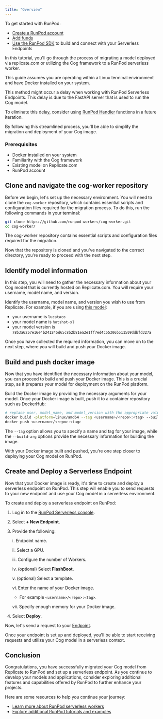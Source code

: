 ```yaml
---
title: "Overview"
---
```


To get started with RunPod:

* [Create a RunPod account](/get-started/manage-accounts)
* [Add funds](/get-started/billing-information)
* [Use the RunPod SDK](/serverless/overview) to build and connect with your Serverless Endpoints

In this tutorial, you'll go through the process of migrating a model deployed via replicate.com or utilizing the Cog framework to a RunPod serverless worker.

This guide assumes you are operating within a Linux terminal environment and have Docker installed on your system.

<Info>

This method might occur a delay when working with RunPod Serverless Endpoints. This delay is due to the FastAPI server that is used to run the Cog model.

To eliminate this delay, consider using [RunPod Handler](/serverless/handlers/overview) functions in a future iteration.

</Info>

By following this streamlined process, you'll be able to simplify the migration and deployment of your Cog image.

### Prerequisites

* Docker installed on your system
* Familiarity with the Cog framework
* Existing model on Replicate.com
* RunPod account

## Clone and navigate the cog-worker repository

Before we begin, let's set up the necessary environment. You will need to clone the `cog-worker` repository, which contains essential scripts and configuration files required for the migration process. To do this, run the following commands in your terminal:

```bash
git clone https://github.com/runpod-workers/cog-worker.git
cd cog-worker/
```

The cog-worker repository contains essential scripts and configuration files required for the migration.

Now that the repository is cloned and you've navigated to the correct directory, you're ready to proceed with the next step.

## Identify model information

In this step, you will need to gather the necessary information about your Cog model that is currently hosted on Replicate.com. You will require your username, model name, and version.

Identify the username, model name, and version you wish to use from Replicate. For example, if you are using [this model](https://replicate.com/lucataco/hotshot-xl/versions):

* your username is `lucataco`
* your model name is `hotshot-xl`
* your model version is `78b3a6257e16e4b241245d65c8b2b81ea2e1ff7ed4c55306b511509ddbfd327a`

Once you have collected the required information, you can move on to the next step, where you will build and push your Docker image.

## Build and push docker image

Now that you have identified the necessary information about your model, you can proceed to build and push your Docker image. This is a crucial step, as it prepares your model for deployment on the RunPod platform.

Build the Docker image by providing the necessary arguments for your model. Once your Docker image is built, push it to a container repository such as DockerHub:

```bash
# replace user, model_name, and model_version with the appropriate values
docker build -platform=linux/amd64 --tag <username>/<repo>:<tag> --build-arg COG_REPO=user --build-arg COG_MODEL=model_name --build-arg COG_VERSION=model_version .
docker push <username>/<repo>:<tag>
```

The `--tag` option allows you to specify a name and tag for your image, while the `--build-arg` options provide the necessary information for building the image.

With your Docker image built and pushed, you're one step closer to deploying your Cog model on RunPod.

## Create and Deploy a Serverless Endpoint

Now that your Docker image is ready, it's time to create and deploy a serverless endpoint on RunPod. This step will enable you to send requests to your new endpoint and use your Cog model in a serverless environment.

To create and deploy a serverless endpoint on RunPod:

1. Log in to the [RunPod Serverless console](https://www.runpod.io/console/serverless).

2. Select **+ New Endpoint**.

3. Provide the following:

   i. Endpoint name.

   ii. Select a GPU.

   iii. Configure the number of Workers.

   iv. (optional) Select **FlashBoot**.

   v. (optional) Select a template.

   vi. Enter the name of your Docker image.

      * For example `<username>/<repo>:<tag>`.

   vii. Specify enough memory for your Docker image.

4. Select **Deploy**.

Now, let's send a request to your [Endpoint](/serverless/endpoints/get-started).

Once your endpoint is set up and deployed, you'll be able to start receiving requests and utilize your Cog model in a serverless context.

## Conclusion

Congratulations, you have successfully migrated your Cog model from Replicate to RunPod and set up a serverless endpoint. As you continue to develop your models and applications, consider exploring additional features and capabilities offered by RunPod to further enhance your projects.

Here are some resources to help you continue your journey:

* [Learn more about RunPod serverless workers](/serverless/overview)
* [Explore additional RunPod tutorials and examples](/tutorials/introduction/overview)
